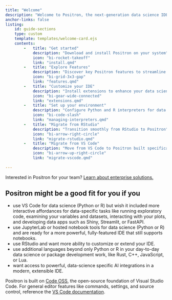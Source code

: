 ```yaml
---
title: "Welcome"
description: "Welcome to Positron, the next-generation data science IDE built for Python and R. It combines the power of a full-featured IDE with interactive data science tools for Python and R."
anchor-links: false
listing:
    id: guide-sections
    type: custom
    template: templates/welcome-card.ejs
    contents:
        -   title: "Get started"
            description: "Download and install Positron on your system"
            icon: "bi-rocket-takeoff"
            link: "install.qmd"
        -   title: "Explore Features"
            description: "Discover key Positron features to streamline your workflow"
            icon: "bi-grid-3x3-gap"
            link: "features.qmd"
        -   title: "Customize your IDE"
            description: "Install extensions to enhance your data science workflow"
            icon: "bi-gear-wide-connected"
            link: "extensions.qmd"
        -   title: "Set up your environment"
            description: "Configure Python and R interpreters for data science"
            icon: "bi-code-slash"
            link: "managing-interpreters.qmd"
        -   title: "Migrate from RStudio"
            description: "Transition smoothly from RStudio to Positron"
            icon: "bi-arrow-right-circle"
            link: "migrate-rstudio.qmd"
        -   title: "Migrate from VS Code"
            description: "Move from VS Code to Positron built specifically for data science"
            icon: "bi-arrow-up-right-circle"
            link: "migrate-vscode.qmd"
        
---
```


Interested in Positron for your team? [Learn about enterprise solutions.](https://posit.co/products/ide/positron/?utm_source=positron-docs&utm_medium=features-page)


## Positron might be a good fit for you if you {#use-cases}

-   use VS Code for data science (Python or R) but wish it included more interactive affordances for data-specific tasks like running exploratory code, examining your variables and datasets, interacting with your plots, and developing data apps such as Shiny, Streamlit, or FastAPI.
-   use JupyterLab or hosted notebook tools for data science (Python or R) and are ready for a more powerful, fully-featured IDE that still supports notebooks.
-   use RStudio and want more ability to customize or extend your IDE.
-   use additional languages beyond only Python or R in your day-to-day data science or package development work, like Rust, C++, JavaScript, or Lua.
-   want access to powerful, data-science specific AI integrations in a modern, extensible IDE.

::: {#guide-sections}
:::

::: {.callout-note}
Positron is built on [Code OSS](https://github.com/microsoft/vscode), the open-source foundation of Visual Studio Code. For general editor features like commands, settings, and source control, reference the [VS Code documentation](https://code.visualstudio.com/docs).
:::


